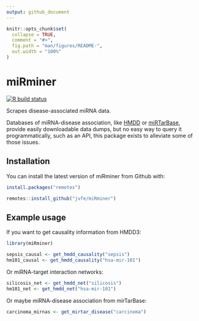 ```yaml
---
output: github_document
---
```


<!-- README.md is generated from README.Rmd. Please edit that file -->

```r
knitr::opts_chunk$set(
  collapse = TRUE,
  comment = "#>",
  fig.path = "man/figures/README-",
  out.width = "100%"
)
```

# miRminer

<!-- badges: start -->
[![R build status](https://github.com/jvfe/miRminer/workflows/R-CMD-check/badge.svg)](https://github.com/jvfe/miRminer/actions)
<!-- badges: end -->

Scrapes disease-associated miRNA data.

Databases of miRNA-disease association, like [HMDD](http://www.cuilab.cn/hmdd) or [miRTarBase](http://mirtarbase.cuhk.edu.cn/php/), provide 
easily downloadable data dumps, but no easy way to query it programmatically, such
as an API, this package exists to alleviate some of those issues.

## Installation

You can install the latest version of miRminer from Github with:

```r
install.packages("remotes")

remotes::install_github("jvfe/miRminer")
```

## Example usage

If you want to get causality information from HMDD3: 

```r
library(miRminer)

sepsis_causal <- get_hmdd_causality("sepsis")
hm101_causal <- get_hmdd_causality("hsa-mir-101")

```

Or miRNA-target interaction networks:

```r

silicosis_net <- get_hmdd_net("silicosis")
hm101_net <- get_hmdd_net("hsa-mir-101")

```

Or maybe miRNA-disease association from mirTarBase:

```r

carcinoma_mirnas <- get_mirtar_disease("carcinoma")

```
